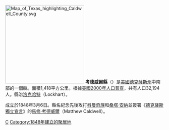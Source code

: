 {{Otheruses|考德威爾縣|subject=美國德克薩斯州的一個縣|other=同名的縣}}
[[File:Map_of_Texas_highlighting_Caldwell_County.svg|250px]]
'''考德威爾縣'''（{{lang-en|Caldwell County}}）是[[美國|美國]][[德克薩斯州|德克薩斯州]]中南部的一個縣。面積1,418平方公里。根據[[美國2000年人口普查|美國2000年人口普查]]，共有人口32,194人。縣治[[洛克哈特_(德克薩斯州)|洛克哈特]]（Lockhart）。

成立於1848年3月6日。縣名紀念先後攻打[[科曼奇族|科曼奇族]]和[[安東尼奧·洛佩斯·德·桑塔·安納|桑塔·安納]]並簽署《[[德克薩斯獨立宣言|德克薩斯獨立宣言]]》的[[馬修·考德威爾_(德克薩斯)|馬修·考德威爾]]（Matthew Caldwell）。
{{texas-stub}}
{{texas}}

[[Category:得克萨斯州行政区划|C]]
[[Category:1848年建立的聚居地|Category:1848年建立的聚居地]]